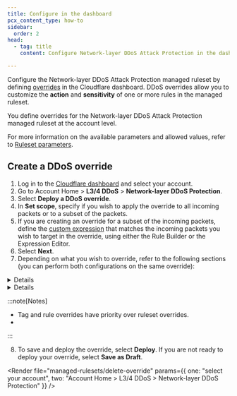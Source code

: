```yaml
---
title: Configure in the dashboard
pcx_content_type: how-to
sidebar:
  order: 2
head:
  - tag: title
    content: Configure Network-layer DDoS Attack Protection in the dashboard

---
```



Configure the Network-layer DDoS Attack Protection managed ruleset by defining [overrides](/ruleset-engine/managed-rulesets/override-managed-ruleset/) in the Cloudflare dashboard. DDoS overrides allow you to customize the **action** and **sensitivity** of one or more rules in the managed ruleset.

You define overrides for the Network-layer DDoS Attack Protection managed ruleset at the account level.

For more information on the available parameters and allowed values, refer to [Ruleset parameters](/ddos-protection/managed-rulesets/network/override-parameters/).

## Create a DDoS override

1. Log in to the [Cloudflare dashboard](https://dash.cloudflare.com/) and select your account.
2. Go to Account Home > **L3/4 DDoS** > **Network-layer DDoS Protection**.
3. Select **Deploy a DDoS override**.
4. In **Set scope**, specify if you wish to apply the override to all incoming packets or to a subset of the packets.
5. If you are creating an override for a subset of the incoming packets, define the [custom expression](/ddos-protection/managed-rulesets/network/override-expressions/) that matches the incoming packets you wish to target in the override, using either the Rule Builder or the Expression Editor.
6. Select **Next**.
7. Depending on what you wish to override, refer to the following sections (you can perform both configurations on the same override):
  <Details header="Configure all the rules in the ruleset (ruleset override)">
  8. Select **Next**.
  9. Enter a name for your override in **Execution name**.
  10. To always apply a given action for all the rules in the ruleset, select an action in **Ruleset action**.
  11. To set the sensitivity level for all the rules in the ruleset, select a value in **Ruleset sensitivity**.
  </Details>

  <Details header="Configure one or more rules">
  12. Search for the rules you wish to override using the available filters. You can search for tags.
  13. To override a single rule, select the desired value for a field in the displayed dropdowns next to the rule.

      To configure more than one rule, select the rules using the row checkboxes and update the fields for the selected rules using the dropdowns displayed before the table. You can also configure all the rules with a given tag. For more information, refer to [Configure rules in bulk in a managed ruleset](/waf/managed-rules/deploy-zone-dashboard/#configure-rules-in-bulk-in-a-managed-ruleset).
  14. Select **Next**.
  15. Enter a name for your override in **Execution name**.
  </Details>

  :::note[Notes]

  - Tag and rule overrides have priority over ruleset overrides.
  - <Render file="managed-rulesets/read-only-rules-note" />
  :::

8. To save and deploy the override, select **Deploy**. If you are not ready to deploy your override, select **Save as Draft**.

<Render file="managed-rulesets/delete-override" params={{ one: "select your account", two: "Account Home > L3/4 DDoS > Network-layer DDoS Protection" }} />
